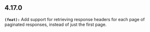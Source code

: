 ## 4.17.0
**`(feat):`** Add support for retrieving response headers for each page of paginated responses, instead of just the first page.


